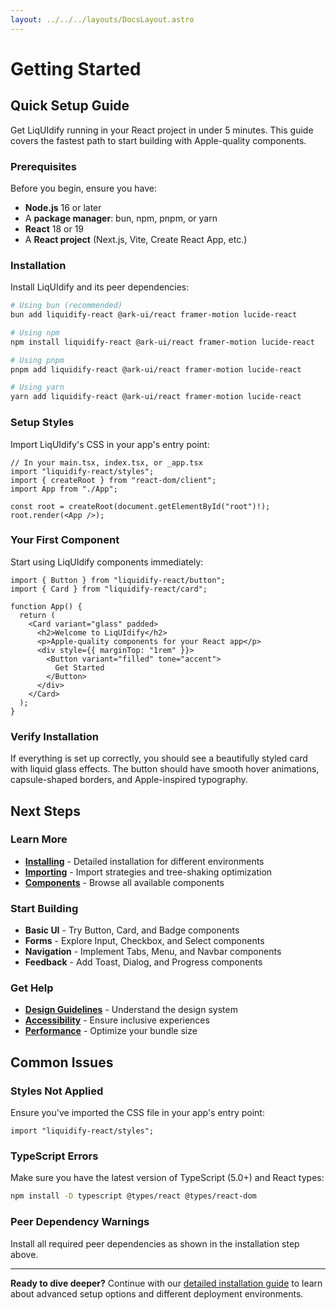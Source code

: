 ```yaml
---
layout: ../../../layouts/DocsLayout.astro
---
```


# Getting Started

## Quick Setup Guide

Get LiqUIdify running in your React project in under 5 minutes. This guide covers the fastest path to start building with Apple-quality components.

### Prerequisites

Before you begin, ensure you have:

- **Node.js** 16 or later
- A **package manager**: bun, npm, pnpm, or yarn
- **React** 18 or 19
- A **React project** (Next.js, Vite, Create React App, etc.)

### Installation

Install LiqUIdify and its peer dependencies:

```bash
# Using bun (recommended)
bun add liquidify-react @ark-ui/react framer-motion lucide-react

# Using npm
npm install liquidify-react @ark-ui/react framer-motion lucide-react

# Using pnpm
pnpm add liquidify-react @ark-ui/react framer-motion lucide-react

# Using yarn
yarn add liquidify-react @ark-ui/react framer-motion lucide-react
```

### Setup Styles

Import LiqUIdify's CSS in your app's entry point:

```tsx
// In your main.tsx, index.tsx, or _app.tsx
import "liquidify-react/styles";
import { createRoot } from "react-dom/client";
import App from "./App";

const root = createRoot(document.getElementById("root")!);
root.render(<App />);
```

### Your First Component

Start using LiqUIdify components immediately:

```tsx
import { Button } from "liquidify-react/button";
import { Card } from "liquidify-react/card";

function App() {
  return (
    <Card variant="glass" padded>
      <h2>Welcome to LiqUIdify</h2>
      <p>Apple-quality components for your React app</p>
      <div style={{ marginTop: "1rem" }}>
        <Button variant="filled" tone="accent">
          Get Started
        </Button>
      </div>
    </Card>
  );
}
```

### Verify Installation

If everything is set up correctly, you should see a beautifully styled card with liquid glass effects. The button should have smooth hover animations, capsule-shaped borders, and Apple-inspired typography.

## Next Steps

### Learn More

- **[Installing](/guides/installing)** - Detailed installation for different environments
- **[Importing](/guides/importing)** - Import strategies and tree-shaking optimization
- **[Components](/components)** - Browse all available components

### Start Building

- **Basic UI** - Try Button, Card, and Badge components
- **Forms** - Explore Input, Checkbox, and Select components
- **Navigation** - Implement Tabs, Menu, and Navbar components
- **Feedback** - Add Toast, Dialog, and Progress components

### Get Help

- **[Design Guidelines](/advanced/design)** - Understand the design system
- **[Accessibility](/advanced/accessibility)** - Ensure inclusive experiences
- **[Performance](/advanced/performance)** - Optimize your bundle size

## Common Issues

### Styles Not Applied

Ensure you've imported the CSS file in your app's entry point:

```tsx
import "liquidify-react/styles";
```

### TypeScript Errors

Make sure you have the latest version of TypeScript (5.0+) and React types:

```bash
npm install -D typescript @types/react @types/react-dom
```

### Peer Dependency Warnings

Install all required peer dependencies as shown in the installation step above.

---

**Ready to dive deeper?** Continue with our [detailed installation guide](/guides/installing) to learn about advanced setup options and different deployment environments.
